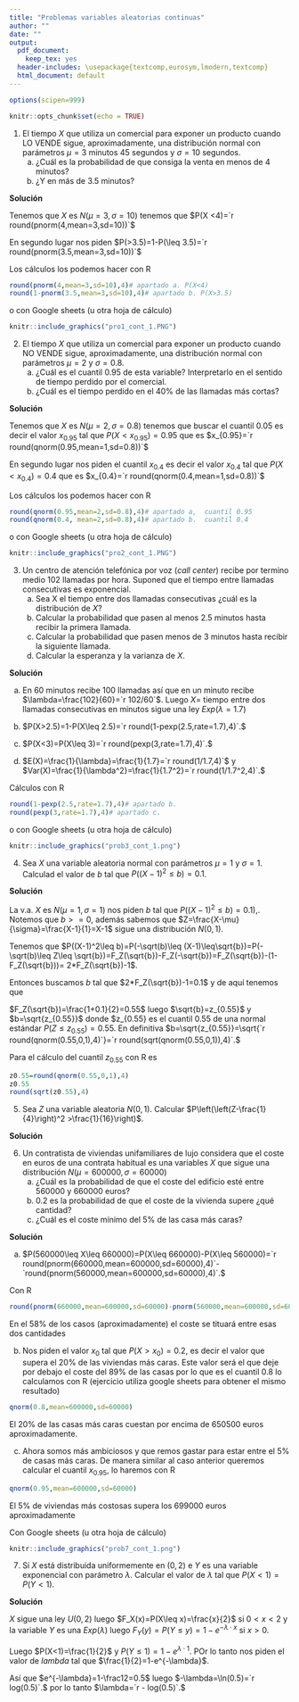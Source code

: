 ```yaml
---
title: "Problemas variables aleatorias continuas"
author: ""
date: ""
output:
  pdf_document: 
    keep_tex: yes
  header-includes: \usepackage{textcomp,eurosym,lmodern,textcomp}
  html_document: default
---
```


```r
options(scipen=999)
```


```r
knitr::opts_chunk$set(echo = TRUE)
```


1. El tiempo $X$ que utiliza un comercial para exponer un producto cuando LO VENDE sigue, aproximadamente,
una distribución  normal  con parámetros $\mu =3$
minutos  45 segundos y  $\sigma = 10$ segundos.  
    a. ¿Cuál es la probabilidad de que  consiga la venta  en menos de 4 minutos?  
    b. ¿Y en más de 3.5 minutos?
    
**Solución**

Tenemos que $X$ es $N(\mu=3,\sigma=10)$   tenemos que $P(X <4)=`r round(pnorm(4,mean=3,sd=10))`$

En segundo lugar nos piden $P(>3.5)=1-P(\leq 3.5)=`r round(pnorm(3.5,mean=3,sd=10))`$


Los cálculos los podemos hacer con R

```r
round(pnorm(4,mean=3,sd=10),4)# apartado a. P(X<4)
round(1-pnorm(3.5,mean=3,sd=10),4)# apartado b. P(X>3.5)
```

o con   Google sheets  (u otra hoja de cálculo)


```r
knitr::include_graphics("pro1_cont_1.PNG")
```

\newpage


2.  El tiempo $X$ que utiliza un comercial para exponer un producto cuando NO VENDE sigue, aproximadamente, una distribución  normal  con parámetros $\mu=2$ y $\sigma=0.8$.
    a. ¿Cuál  es el cuantil  $0.95$ de esta variable? Interpretarlo en el sentido de tiempo perdido por el comercial.
    b. ¿Cuál es  el tiempo perdido   en el 40\% de las llamadas más cortas?
    
**Solución**

Tenemos que $X$ es $N(\mu=2,\sigma=0.8)$   tenemos que buscar el  cuantil $0.05$ es decir el valor $x_{0.95}$ tal que  $P(X <x_{0.95})=0.95$  que es $x_{0.95}=`r round(qnorm(0.95,mean=1,sd=0.8))`$

En segundo lugar nos piden  el cuantil $x_{0.4}$ es decir el valor $x_{0.4}$ tal que  $P(X <x_{0.4})=0.4$  que es $x_{0.4}=`r round(qnorm(0.4,mean=1,sd=0.8))`$


Los cálculos los podemos hacer con R

```r
round(qnorm(0.95,mean=2,sd=0.8),4)# apartado a,  cuantil 0.95
round(qnorm(0.4, mean=2,sd=0.8),4)# apartado b.  cuantil 0.4
```

o con   Google sheets  (u otra hoja de cálculo)


```r
knitr::include_graphics("pro2_cont_1.PNG")
```

    
\newpage
    

3. Un centro de atención telefónica por voz (*call center*) recibe  por termino medio 102 llamadas por hora. Suponed que el tiempo entre llamadas consecutivas es exponencial.
    a. Sea X el tiempo entre dos llamadas consecutivas ¿cuál es la distribución de $X$? 
    b. Calcular la probabilidad que pasen al menos 2.5 minutos hasta recibir la primera llamada.
    c. Calcular la probabilidad que pasen menos de  3 minutos hasta recibir  la siguiente llamada.
    d. Calcular la esperanza y la varianza de $X$.
   

**Solución**

a. En 60 minutos recibe 100 llamadas así que en un minuto recibe $\lambda=\frac{102}{60}=`r 102/60`$. Luego $X=$ tiempo entre dos llamadas consecutivas en minutos  sigue una ley $Exp(\lambda=1.7)$

b. $P(X>2.5)=1-P(X\leq 2.5)=`r round(1-pexp(2.5,rate=1.7),4)`.$


c. $P(X<3)=P(X\leq 3)=`r round(pexp(3,rate=1.7),4)`.$

d. $E(X)=\frac{1}{\lambda}=\frac{1}{1.7}=`r round(1/1.7,4)`$ y   $Var(X)=\frac{1}{\lambda^2}=\frac{1}{1.7^2}=`r round(1/1.7^2,4)`.$ 


Cálculos con R

```r
round(1-pexp(2.5,rate=1.7),4)# apartado b.
round(pexp(3,rate=1.7),4)# apartado c.
```
o con   Google sheets  (u otra hoja de cálculo)


```r
knitr::include_graphics("prob3_cont_1.png")
```

    
    
\newpage


4. Sea $X$ una variable aleatoria normal con parámetros $\mu=1$ y
$\sigma=1$. Calculad el valor de $b$ tal que $P\left((X-1)^2\leq b\right)=0.1$.


**Solución**

La v.a. $X$ es $N(\mu=1,\sigma=1)$ nos piden $b$ tal que $P((X-1)^2\leq b)=0.1)$,. Notemos que $b>=0$, además sabemos que $Z=\frac{X-\mu}{\sigma}=\frac{X-1}{1}=X-1$ sigue una distribución $N(0,1)$.

Tenemos que $P((X-1)^2\leq b)=P(-\sqrt(b)\leq (X-1)\leq\sqrt{b})=P(-\sqrt(b)\leq Z\leq \sqrt{b})=F_Z(\sqrt{b})-F_Z(-\sqrt{b})=F_Z(\sqrt{b})-(1-F_Z(\sqrt{b}))=
2*F_Z(\sqrt{b})-1$.

Entonces buscamos $b$ tal que $2*F_Z(\sqrt{b})-1=0.1$  y de aquí tenemos que 

$F_Z(\sqrt{b})=\frac{1+0.1}{2}=0.55$ luego $\sqrt{b}=z_{0.55}$   y $b=\sqrt{z_{0.55}}$ donde $z_{0.55} es el cuantil $0.55$ de una normal estándar $P(Z\leq z_{0.55})=0.55.$
En definitiva $b=\sqrt{z_{0.55}}=\sqrt{`r  round(qnorm(0.55,0,1),4)`}=`r  round(sqrt(qnorm(0.55,0,1)),4)`.$

Para el cálculo del cuantil $z_{0.55}$ con R es 

```r
z0.55=round(qnorm(0.55,0,1),4)
z0.55
round(sqrt(z0.55),4)
```
\newpage


5. Sea $Z$ una variable aleatoria $N(0,1)$. Calcular
$P\left(\left(Z-\frac{1}{4}\right)^2 >\frac{1}{16}\right)$.


**Solución**


\begin{eqnarray*}
P\left(\left(Z-\frac{1}{4}\right)^2 >\frac{1}{16}\right)&=& 1-P\left(\left(Z-\frac{1}{4}\right)^2 \leq \frac{1}{16}\right)\\
&=&
1-P\left(-\sqrt{\frac{1}{16}}\leq Z-\frac{1}{4}\leq\sqrt{\frac{1}{16}} \right)\\
&=&
1-P\left(-\frac{1}{4}+\frac14\leq Z\leq  \frac{1}{4}+\frac14\right)\\
&=&
1-P(0\leq Z\leq 0.5 )=1-(P(Z\leq 0.5)-P(Z\leq 0))\\
&=& 1-(`r round(pnorm(0.5,0,1),4)`-0.5)=
`r 1- (round(pnorm(0.5,0,1),4)-0.5)`.
\end{eqnarray*}

\newpage


6. Un  contratista de viviendas unifamiliares de lujo   considera que el coste en euros  de una contrata habitual es una variables $X$  que sigue una distribución  $N(\mu=600000,\sigma=60000)$
    a.  ¿Cuál es la probabilidad de que  el coste del edificio esté entre 560000 y 660000 euros?
    b. 0.2 es la probabilidad de que el coste de la vivienda supere ¿qué cantidad?
    c. ¿Cuál es el coste mínimo del  5\% de las casa más caras?
    

**Solución**



a. $P(560000\leq X\leq 660000)=P(X\leq   660000)-P(X\leq 560000)=`r round(pnorm(660000,mean=600000,sd=60000),4)`-`round(pnorm(560000,mean=600000,sd=60000),4)`.$


Con R

```r
round(pnorm(660000,mean=600000,sd=60000)-pnorm(560000,mean=600000,sd=60000),4)
```

En el 58\% de los casos (aproximadamente) el coste se tituará entre esas dos cantidades

b. Nos piden  el valor $x_0$ tal que $P(X>x_0)=0.2$, es decir el valor que supera el 20\% de las  viviendas más caras.  Este valor será el que deje por debajo  el coste del 89\% de las casas por lo que es el cuantil 0.8 lo calculamos con R (ejercicio utiliza  google sheets para obtener el mismo resultado)

```r
qnorm(0.8,mean=600000,sd=60000)
```
El 20\% de las casas más caras cuestan por encima de 650500 euros aproximadamente.


c. Ahora somos más ambiciosos y que remos gastar para estar entre el 5\% de casas más caras. De manera similar al caso anterior queremos calcular el cuantil $x_{0.95}$, lo haremos con R


```r
qnorm(0.95,mean=600000,sd=60000)
```

El 5\% de  viviendas más costosas  supera los 699000 euros aproximadamente

Con Google sheets  (u otra hoja de cálculo)


```r
knitr::include_graphics("prob7_cont_1.png")
```

    
\newpage
    


7. Si $X$ está distribuida uniformemente en $(0,2)$ e $Y$ es una variable exponencial con parámetro $\lambda$. Calcular el valor de $\lambda$ tal que $P(X<1)=P(Y<1)$. 

**Solución**


$X$ sigue una ley $U(0,2)$ luego $F_X(x)=P(X\leq x)=\frac{x}{2}$ si $0<x<2$ y  la variable $Y$ es una $Exp(\lambda)$ luego $F_Y(y)=P(Y\leq y)=1-e^{-\lambda\cdot x}$ si $x>0$.

Luego $P(X<1)=\frac{1}{2}$ y $P(Y\leq 1)=1-e^{\lambda\cdot 1}$. POr lo tanto nos piden el valor de $lambda$ tal que $\frac{1}{2}=1-e^{-\lambda}$.

Así que $e^{-\lambda}=1-\frac12=0.5$ luego $-\lambda=\ln(0.5)=`r log(0.5)`.$ por lo tanto $\lambda=`r - log(0.5)`.$




